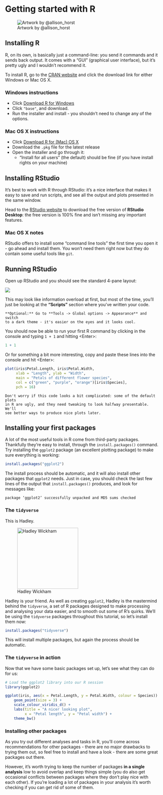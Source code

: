 # Getting started with R {#installing}

![Artwork by \@allison_horst](Images/allisonhorst/r_first_then.png "Getting started with R")

## Installing R

R, on its own, is basically just a command-line: you send it commands
and it sends back output. It comes with a "GUI" (graphical user
interface), but it's pretty ugly and I wouldn't recommend it.

To install R, go to the [CRAN website](https://cran.rstudio.com/) and
click the download link for either Windows or Mac OS X.

### Windows instructions

* Click [Download R for Windows](https://cran.r-project.org/bin/windows/)
* Click `"base"`, and download.
* Run the installer and install - you shouldn't need to change any
  of the options.
  
### Mac OS X instructions

* Click [Download R for (Mac) OS X](https://cran.r-project.org/bin/macosx/)
* Download the `.pkg` file for the latest release
* Open the installer and go through it:
  - "Install for all users" (the default) should be fine (if you have
    install rights on your machine)

## Installing RStudio

It's best to work with R through RStudio: it's a nice
interface that makes it easy to save and run scripts,
and see all the output and plots presented in the same window.

Head to the [RStudio website](https://www.rstudio.com/products/rstudio/download/) 
to download the free version of **RStudio Desktop**: the free version is 100% 
fine and isn't missing any important features.

### Mac OS X notes

RStudio offers to install some "command line tools" the first time you
open it - go ahead and install them. You won't need them right now
but they do contain some useful tools like `git`.

## Running RStudio

Open up RStudio and you should see the standard 4-pane layout:

![](Images/RStudioLayout.png)

This may look like information overload at first, but most of the time, you'll
just be looking at the **"Scripts"** section where you've written your code.

```block
**Optional:** Go to **Tools -> Global options -> Appearance** and switch 
to a dark theme - it's easier on the eyes and it looks cool.
```

You should now be able to run your first R command
by clicking in the console and typing `1 + 1` and hitting
\<Enter\>:

```r
1 + 1
```

Or for something a bit more interesting, copy and paste these lines
into the console and hit \<Enter\>:

```r
plot(iris$Petal.Length, iris$Petal.Width, 
     xlab = "Length", ylab = "Width", 
     main = "Petals of different flower species",
     col = c("green", "purple", "orange")[iris$Species],
     pch = 16)
```

```block
Don't worry if this code looks a bit complicated: some of the default plots
in R are ugly, and they need tweaking to look halfway presentable. We'll
see better ways to produce nice plots later.
```

## Installing your first packages

A lot of the most useful tools in R come from third-party packages. Thankfully
they're easy to install, through the `install.packages()` command. Try
installing the `ggplot2` package (an excellent plotting package) to make 
sure everything is working:

```r
install.packages("ggplot2")
```

The install process should be automatic, and it will also install
other packages that `ggplot2` needs. Just in case, you should check
the last few lines of the output that `install.packages()` produces,
and look for messages like:

```
package ‘ggplot2’ successfully unpacked and MD5 sums checked
```

### The `tidyverse`

This is Hadley.

![Hadley Wickham](Images/Hadley.jpg){height=200px}

Hadley is your friend. As well as creating `ggplot2`, Hadley is the mastermind
behind the `tidyverse`, a set of R packages designed to make processing
and analysing your data easier, and to smooth out some of R's quirks. 
We'll be using the `tidyverse` packages throughout this tutorial, so let's 
install them now: 

```r
install.packages("tidyverse")
```

This will install multiple packages, but again the process should be
automatic.

### The `tidyverse` in action

Now that we have some basic packages set up, let's see what they can
do for us:

```r
# Load the ggplot2 library into our R session
library(ggplot2)

ggplot(iris, aes(x = Petal.Length, y = Petal.Width, colour = Species)) +
    geom_point(size = 3) +
    scale_colour_viridis_d() +
    labs(title = "A nicer looking plot",
         x = "Petal length", y = "Petal width") +
    theme_bw()
```

### Installing other packages

As you try out different analyses and tasks in R, you'll
come across recommendations for other packages - there are
no major drawbacks to trying them out, so feel free to install and have
a look - there are some great packages out there.

However, it's worth trying to keep the number of packages **in a single
analysis** low to avoid overlap and keep things simple (you do also get
occasional conflicts between packages where they don't play nice with each
other). If you're loading a lot of packages in your analysis
it's worth checking if you can get rid of some of them.

